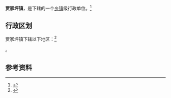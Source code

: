 {{中国乡级行政区|61/06/22/105/000}}

'''贾家坪镇'''，是{{PRC admin/fullname|61/06/22/105/000|3}}下辖的一个[[乡镇|乡镇]]级行政单位。<ref>{{PRC admin/ref sgc|{{PRC admin/parent|61/06/22/105/000}}}}</ref>

== 行政区划 ==

贾家坪镇下辖以下地区：<ref>{{PRC admin/ref sgc|61/06/22/105/000}}</ref>

{{PRC admin/children|61/06/22/105/000}}。

== 参考资料 ==

{{reflist}}

{{行政区划小作品}}
{{PRC admin/navcat|61/06/22/105/000}}